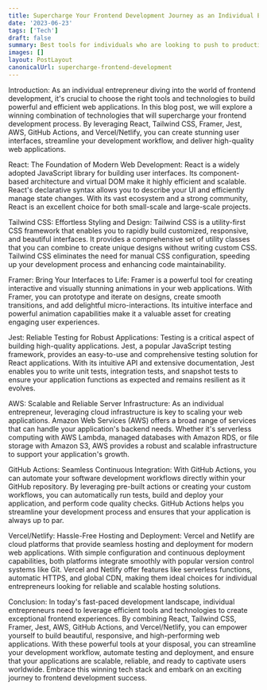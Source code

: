 ```yaml
---
title: Supercharge Your Frontend Development Journey as an Individual Entrepreneur with React, Tailwind, Framer, Jest, AWS, GitHub Actions, and Vercel/Netlify
date: '2023-06-23'
tags: ['Tech']
draft: false
summary: Best tools for individuals who are looking to push to production!
images: []
layout: PostLayout
canonicalUrl: supercharge-frontend-development
---
```


Introduction:
As an individual entrepreneur diving into the world of frontend development, it's crucial to choose the right tools and technologies to build powerful and efficient web applications. In this blog post, we will explore a winning combination of technologies that will supercharge your frontend development process. By leveraging React, Tailwind CSS, Framer, Jest, AWS, GitHub Actions, and Vercel/Netlify, you can create stunning user interfaces, streamline your development workflow, and deliver high-quality web applications.

React: The Foundation of Modern Web Development:
React is a widely adopted JavaScript library for building user interfaces. Its component-based architecture and virtual DOM make it highly efficient and scalable. React's declarative syntax allows you to describe your UI and efficiently manage state changes. With its vast ecosystem and a strong community, React is an excellent choice for both small-scale and large-scale projects.

Tailwind CSS: Effortless Styling and Design:
Tailwind CSS is a utility-first CSS framework that enables you to rapidly build customized, responsive, and beautiful interfaces. It provides a comprehensive set of utility classes that you can combine to create unique designs without writing custom CSS. Tailwind CSS eliminates the need for manual CSS configuration, speeding up your development process and enhancing code maintainability.

Framer: Bring Your Interfaces to Life:
Framer is a powerful tool for creating interactive and visually stunning animations in your web applications. With Framer, you can prototype and iterate on designs, create smooth transitions, and add delightful micro-interactions. Its intuitive interface and powerful animation capabilities make it a valuable asset for creating engaging user experiences.

Jest: Reliable Testing for Robust Applications:
Testing is a critical aspect of building high-quality applications. Jest, a popular JavaScript testing framework, provides an easy-to-use and comprehensive testing solution for React applications. With its intuitive API and extensive documentation, Jest enables you to write unit tests, integration tests, and snapshot tests to ensure your application functions as expected and remains resilient as it evolves.

AWS: Scalable and Reliable Server Infrastructure:
As an individual entrepreneur, leveraging cloud infrastructure is key to scaling your web applications. Amazon Web Services (AWS) offers a broad range of services that can handle your application's backend needs. Whether it's serverless computing with AWS Lambda, managed databases with Amazon RDS, or file storage with Amazon S3, AWS provides a robust and scalable infrastructure to support your application's growth.

GitHub Actions: Seamless Continuous Integration:
With GitHub Actions, you can automate your software development workflows directly within your GitHub repository. By leveraging pre-built actions or creating your custom workflows, you can automatically run tests, build and deploy your application, and perform code quality checks. GitHub Actions helps you streamline your development process and ensures that your application is always up to par.

Vercel/Netlify: Hassle-Free Hosting and Deployment:
Vercel and Netlify are cloud platforms that provide seamless hosting and deployment for modern web applications. With simple configuration and continuous deployment capabilities, both platforms integrate smoothly with popular version control systems like Git. Vercel and Netlify offer features like serverless functions, automatic HTTPS, and global CDN, making them ideal choices for individual entrepreneurs looking for reliable and scalable hosting solutions.

Conclusion:
In today's fast-paced development landscape, individual entrepreneurs need to leverage efficient tools and technologies to create exceptional frontend experiences. By combining React, Tailwind CSS, Framer, Jest, AWS, GitHub Actions, and Vercel/Netlify, you can empower yourself to build beautiful, responsive, and high-performing web applications. With these powerful tools at your disposal, you can streamline your development workflow, automate testing and deployment, and ensure that your applications are scalable, reliable, and ready to captivate users worldwide. Embrace this winning tech stack and embark on an exciting journey to frontend development success.
